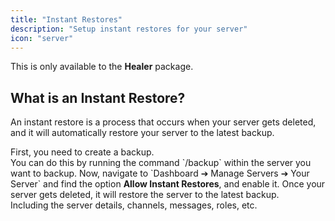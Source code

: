 ---
title: "Instant Restores"
description: "Setup instant restores for your server"
icon: "server"
---

<Warning>
    This is only available to the <strong>Healer</strong> package.
</Warning>

## What is an Instant Restore?

An instant restore is a process that occurs when your server gets deleted, and it will automatically restore your server to the latest backup.

<Steps>
    <Step title="Create a Backup">
        First, you need to create a backup. <br />
        You can do this by running the command `/backup` within the server you want
        to backup.
    </Step>
    <Step title="Enable Instant Restores">
        Now, navigate to `Dashboard ➔ Manage Servers ➔ Your Server` and find the
        option <strong>Allow Instant Restores</strong>, and enable it.
    </Step>
    <Step title="Now your done!">
        Once your server gets deleted, it will restore the server to the latest
        backup. <br /> Including the server details, channels, messages, roles,
        etc.
    </Step>
</Steps>
